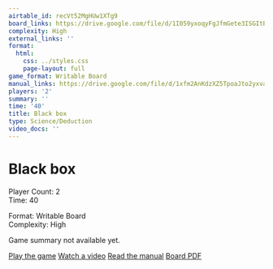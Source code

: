```yaml
---
airtable_id: recVt52MgHUw1XTg9
board_links: https://drive.google.com/file/d/1I059yxoqyFgJfmGete3ISGItB2vOMvbQ/view?usp=drive_link
complexity: High
external_links: ''
format:
  html:
    css: ../styles.css
    page-layout: full
game_format: Writable Board
manual_links: https://drive.google.com/file/d/1xfm2AnKdzXZ5TpoaJto2yxvae1hz4aEO/view?usp=drive_link
players: '2'
summary: ''
time: '40'
title: Black box
type: Science/Deduction
video_docs: ''
---
```


# Black box

:::{.game-info-box}
:::{.game-stats}
:::{.left-stats}
Player Count: 2  
Time: 40
:::
:::{.right-stats}
Format: Writable Board  
Complexity: High
:::
:::
:::

Game summary not available yet.

:::{.game-actions}
<a href="#" class="btn btn-play disabled-button"><i class="fa fa-gamepad"></i> Play the game</a>
<a href="#" class="btn btn-watch disabled-button"><i class="fa fa-video"></i> Watch a video</a>
<a href="https://drive.google.com/file/d/1xfm2AnKdzXZ5TpoaJto2yxvae1hz4aEO/view?usp=drive_link" class="btn btn-manual"><i class="fa fa-book"></i> Read the manual</a>
<a href="https://drive.google.com/file/d/1I059yxoqyFgJfmGete3ISGItB2vOMvbQ/view?usp=drive_link" class="btn btn-board"><i class="fa fa-file-pdf"></i> Board PDF</a>
:::